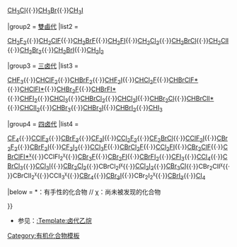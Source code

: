 {{Navbox
|name = 卤代甲烷
|title = [[卤代甲烷]]

|group1 = [[一卤甲烷|單鹵代]]
|list1 = <div>
[[氟甲烷|CH<sub>3</sub>F]]{{·}}[[氯甲烷|CH<sub>3</sub>Cl]]{{·}}[[溴甲烷|CH<sub>3</sub>Br]]{{·}}[[碘甲烷|CH<sub>3</sub>I]]
</div>

|group2 = [[二鹵甲烷|雙鹵代]]
|list2 = <div>
[[二氟甲烷|CH<sub>2</sub>F<sub>2</sub>]]{{·}}[[氟氯甲烷|CH<sub>2</sub>ClF]]{{·}}[[氟溴甲烷|CH<sub>2</sub>BrF]]{{·}}[[氟碘甲烷|CH<sub>2</sub>FI]]{{·}}[[二氯甲烷|CH<sub>2</sub>Cl<sub>2</sub>]]{{·}}[[溴氯甲烷|CH<sub>2</sub>BrCl]]{{·}}[[氯碘甲烷|CH<sub>2</sub>ClI]]{{·}}[[二溴甲烷|CH<sub>2</sub>Br<sub>2</sub>]]{{·}}[[溴碘甲烷|CH<sub>2</sub>BrI]]{{·}}[[二碘甲烷|CH<sub>2</sub>I<sub>2</sub>]]
</div>

|group3 = [[三鹵甲烷|三卤代]]
|list3 = <div>
[[三氟甲烷|CHF<sub>3</sub>]]{{·}}[[一氯二氟甲烷|CHClF<sub>2</sub>]]{{·}}[[溴二氟甲烷|CHBrF<sub>2</sub>]]{{·}}[[二氟碘甲烷|CHF<sub>2</sub>I]]{{·}}[[一氟二氯甲烷|CHCl<sub>2</sub>F]]{{·}}[[氟氯溴甲烷|CHBrClF*]]{{·}}[[氟氯碘甲烷|CHClFI*]]{{·}}[[二溴氟甲烷|CHBr<sub>2</sub>F]]{{·}}[[氟溴碘甲烷|CHBrFI*]]{{·}}[[氟二碘甲烷|CHFI<sub>2</sub>]]{{·}}[[三氯甲烷|CHCl<sub>3</sub>]]{{·}}[[溴二氯甲烷|CHBrCl<sub>2</sub>]]{{·}}[[二氯碘甲烷|CHCl<sub>2</sub>I]]{{·}}[[二溴氯甲烷|CHBr<sub>2</sub>Cl]]{{·}}[[氯溴碘甲烷|CHBrClI*]]{{·}}[[氯二碘甲烷|CHClI<sub>2</sub>]]{{·}}[[三溴甲烷|CHBr<sub>3</sub>]]{{·}}[[二溴碘甲烷|CHBr<sub>2</sub>I]]{{·}}[[溴二碘甲烷|CHBrI<sub>2</sub>]]{{·}}[[三碘甲烷|CHI<sub>3</sub>]]{{nowrap end}}
</div>

|group4 = [[四卤甲烷|四卤代]]
|list4 = <div>
[[四氟化碳|CF<sub>4</sub>]]{{·}}[[三氟氯甲烷|CClF<sub>3</sub>]]{{·}}[[三氟溴甲烷|CBrF<sub>3</sub>]]{{·}}[[三氟碘甲烷|CF<sub>3</sub>I]]{{·}}[[二氟二氯甲烷|CCl<sub>2</sub>F<sub>2</sub>]]{{·}}[[二氟一氯一溴甲烷|CF<sub>2</sub>BrCl]]{{·}}[[二氟氯碘甲烷|CClF<sub>2</sub>I]]{{·}}[[二溴二氟甲烷|CBr<sub>2</sub>F<sub>2</sub>]]{{·}}[[溴二氟碘甲烷|CBrF<sub>2</sub>I]]{{·}}[[二氟二碘甲烷|CF<sub>2</sub>I<sub>2</sub>]]{{·}}[[三氯氟甲烷|CCl<sub>3</sub>F]]{{·}}[[溴二氯氟甲烷|CBrCl<sub>2</sub>F]]{{·}}[[二氯氟碘甲烷|CCl<sub>2</sub>FI]]{{·}}[[二溴氯氟甲烷|CBr<sub>2</sub>ClF]]{{·}}[[氟氯溴碘化碳|CBrClFI*<sup><small>χ</small></sup>]]{{·}}CClFI<sub>2</sub><sup><small>χ</small></sup>{{·}}[[三溴氟甲烷|CBr<sub>3</sub>F]]{{·}}[[二溴氟碘甲烷|CBr<sub>2</sub>FI]]{{·}}[[氟溴二碘甲烷|CBrFI<sub>2</sub>]]{{·}}[[氟三碘甲烷|CFI<sub>3</sub>]]{{·}}[[四氯化碳|CCl<sub>4</sub>]]{{·}}[[溴三氯甲烷|CBrCl<sub>3</sub>]]{{·}}[[三氯碘甲烷|CCl<sub>3</sub>I]]{{·}}[[二氯二溴甲烷|CBr<sub>2</sub>Cl<sub>2</sub>]]{{·}}CBrCl<sub>2</sub>I<sup><small>χ</small></sup>{{·}}[[二氯二碘甲烷|CCl<sub>2</sub>I<sub>2</sub>]]{{·}}[[氯三溴甲烷|CBr<sub>3</sub>Cl]]{{·}}CBr<sub>2</sub>ClI<sup><small>χ</small></sup>{{·}}CBrClI<sub>2</sub><sup><small>χ</small></sup>{{·}}CClI<sub>3</sub><sup><small>χ</small></sup>{{·}}[[四溴化碳|CBr<sub>4</sub>]]{{·}}[[三溴碘甲烷|CBr<sub>3</sub>I]]{{·}}CBr<sub>2</sub>I<sub>2</sub><sup><small>χ</small></sup>{{·}}[[溴三碘甲烷|CBrI<sub>3</sub>]]{{·}}[[四碘化碳|CI<sub>4</sub>]]{{nowrap end}}
</div>

|below = <nowiki>*：有手性的化合物 // χ：尚未被发现的化合物</nowiki>

}}<noinclude>
* 参见：[[:Template:卤代乙烷]]
[[Category:有机化合物模板]]

</noinclude>